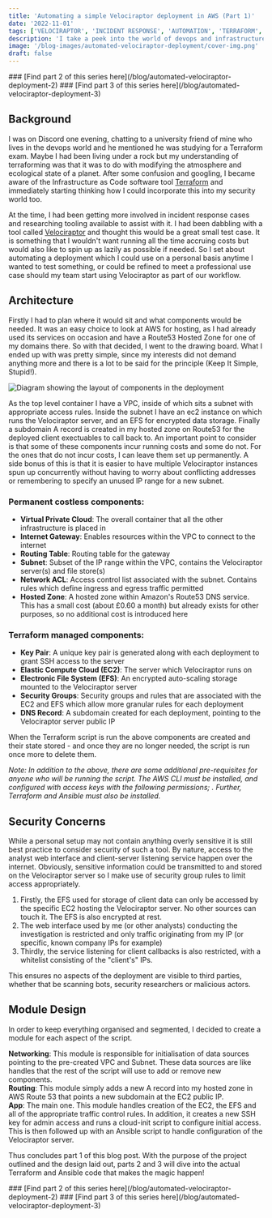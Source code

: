 ---
title: 'Automating a simple Velociraptor deployment in AWS (Part 1)'
date: '2022-11-01'
tags: ['VELOCIRAPTOR', 'INCIDENT RESPONSE', 'AUTOMATION', 'TERRAFORM', 'AWS']
description: 'I take a peek into the world of devops and infrastructure as code using Terraform and Ansible.'
image: '/blog-images/automated-velociraptor-deployment/cover-img.png'
draft: false
---

<div className="centered">
    <div>
        ### [Find part 2 of this series here](/blog/automated-velociraptor-deployment-2)
        ### [Find part 3 of this series here](/blog/automated-velociraptor-deployment-3)
    </div>
</div>

## Background

I was on Discord one evening, chatting to a university friend of mine who lives in the devops world and he mentioned he was studying for a Terraform exam. Maybe I had been living under a rock but my understanding of terraforming was that it was to do with modifying the atmosphere and ecological state of a planet. After some confusion and googling, I became aware of the Infrastructure as Code software tool [Terraform](https://www.terraform.io/) and immediately starting thinking how I could incorporate this into my security world too.

At the time, I had been getting more involved in incident response cases and researching tooling available to assist with it. I had been dabbling with a tool called [Velociraptor](https://docs.velociraptor.app/) and thought this would be a great small test case. It is something that I wouldn't want running all the time accruing costs but would also like to spin up as lazily as possible if needed. So I set about automating a deployment which I could use on a personal basis anytime I wanted to test something, or could be refined to meet a professional use case should my team start using Velociraptor as part of our workflow.

## Architecture

Firstly I had to plan where it would sit and what components would be needed. It was an easy choice to look at AWS for hosting, as I had already used its services on occasion and have a Route53 Hosted Zone for one of my domains there. So with that decided, I went to the drawing board. What I ended up with was pretty simple, since my interests did not demand anything more and there is a lot to be said for the <Keyword text="KISS"/> principle (Keep It Simple, Stupid!).

<div className="img_half_screen">
    <Image
        src="/blog-images/automated-velociraptor-deployment/architecture-layout.png"
        alt="Diagram showing the layout of components in the deployment"
        width={768}
        height={512}
        style={{width: "100%", height: "auto"}}
        priority
    />
</div>

As the top level container I have a VPC, inside of which sits a subnet with appropriate access rules. Inside the subnet I have an ec2 instance on which runs the Velociraptor server, and an EFS for encrypted data storage. Finally a subdomain A record is created in my hosted zone on Route53 for the deployed client exectuables to call back to. An important point to consider is that some of these components incur running costs and some do not. For the ones that do not incur costs, I can leave them set up permanently. A side bonus of this is that it is easier to have multiple Velociraptor instances spun up concurrently without having to worry about conflicting addresses or remembering to specify an unused IP range for a new subnet.

### Permanent costless components:

- **Virtual Private Cloud**: The overall container that all the other infrastructure is placed in
- **Internet Gateway**: Enables resources within the VPC to connect to the internet
- **Routing Table**: Routing table for the gateway
- **Subnet**: Subset of the IP range within the VPC, contains the Velociraptor server(s) and file store(s)
- **Network ACL**: Access control list associated with the subnet. Contains rules which define ingress and egress traffic permitted
- **Hosted Zone**: A hosted zone within Amazon's Route53 DNS service. This has a small cost (about £0.60 a month) but already exists for other purposes, so no additional cost is introduced here

### Terraform managed components:

- **Key Pair**: A unique key pair is generated along with each deployment to grant SSH access to the server
- **Elastic Compute Cloud (EC2)**: The server which Velociraptor runs on
- **Electronic File System (EFS)**: An encrypted auto-scaling storage mounted to the Velociraptor server
- **Security Groups**: Security groups and rules that are associated with the EC2 and EFS which allow more granular rules for each deployment
- **DNS Record**: A subdomain created for each deployment, pointing to the Velociraptor server public IP

When the Terraform script is run the above components are created and their state stored - and once they are no longer needed, the script is run once more to delete them.

*Note: In addition to the above, there are some additional pre-requisites for anyone who will be running the script. The AWS CLI must be installed, and configured with access keys with the following permissions; <Keyword text="AmazonEC2FullAccess, AmazonElasticFileSystemFullAccess, AmazonRoute53FullAccess"/>. Further, Terraform and Ansible must also be installed.*

## Security Concerns

While a personal setup may not contain anything overly sensitive it is still best practice to consider security of such a tool. By nature, access to the analyst web interface and client-server listening service happen over the internet. Obviously, sensitive information could be transmitted to and stored on the Velociraptor server so I make use of security group rules to limit access appropriately.

1. Firstly, the EFS used for storage of client data can only be accessed by the specific EC2 hosting the Velociraptor server. No other sources can touch it. The EFS is also encrypted at rest.
2. The web interface used by me (or other analysts) conducting the investigation is restricted and only traffic originating from my IP (or specific, known company IPs for example)
3. Thirdly, the service listening for client callbacks is also restricted, with a whitelist consisting of the "client's" IPs.

This ensures no aspects of the deployment are visible to third parties, whether that be scanning bots, security researchers or malicious actors.

## Module Design

In order to keep everything organised and segmented, I decided to create a module for each aspect of the script.

**Networking**: This module is responsible for initialisation of data sources pointing to the pre-created VPC and Subnet. These data sources are like handles that the rest of the script will use to add or remove new components.  
**Routing**: This module simply adds a new A record into my hosted zone in AWS Route 53 that points a new subdomain at the EC2 public IP.  
**App**: The main one. This module handles creation of the EC2, the EFS and all of the appropriate traffic control rules. In addition, it creates a new SSH key for admin access and runs a cloud-init script to configure initial access. This is then followed up with an Ansible script to handle configuration of the Velociraptor server.

Thus concludes part 1 of this blog post. With the purpose of the project outlined and the design laid out, parts 2 and 3 will dive into the actual Terraform and Ansible code that makes the magic happen!

<div className="centered">
    <div>
        ### [Find part 2 of this series here](/blog/automated-velociraptor-deployment-2)
        ### [Find part 3 of this series here](/blog/automated-velociraptor-deployment-3)
    </div>
</div>